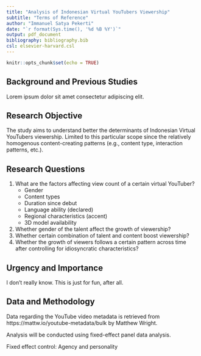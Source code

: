 ```yaml
---
title: "Analysis of Indonesian Virtual YouTubers Viewership"
subtitle: "Terms of Reference"
author: "Immanuel Satya Pekerti"
date: "`r format(Sys.time(), '%d %B %Y')`"
output: pdf_document
bibliography: bibliography.bib
csl: elsevier-harvard.csl
---
```


```r
knitr::opts_chunk$set(echo = TRUE)
```

## Background and Previous Studies

Lorem ipsum dolor sit amet consectetur adipiscing elit.

## Research Objective

The study aims to understand better the determinants of Indonesian Virtual YouTubers viewership.
Limited to this particular scope since the relatively homogenous content-creating patterns (e.g., content type, interaction patterns, etc.).

## Research Questions

1. What are the factors affecting view count of a certain virtual YouTuber?
    - Gender
    - Content types
    - Duration since debut
    - Language ability (declared)
    - Regional characteristics (accent)
    - 3D model availability
  
2. Whether gender of the talent affect the growth of viewership?
3. Whether certain combination of talent and content boost viewership?
4. Whether the growth of viewers follows a certain pattern across time after controlling for idiosyncratic characteristics?

## Urgency and Importance

I don't really know. This is just for fun, after all.

## Data and Methodology

Data regarding the YouTube video metadata is retrieved from https://mattw.io/youtube-metadata/bulk by Matthew Wright.

Analysis will be conducted using fixed-effect panel data analysis.

Fixed effect control: Agency and personality
